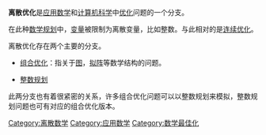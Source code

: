 {{unreferenced|time=2010-10-20T13:17:33+00:00}}
'''离散优化'''是[[应用数学|应用数学]]和[[计算机科学|计算机科学]]中[[优化|优化]]问题的一个分支。

在此种[[数学规划|数学规划]]中，[[变量|变量]]被限制为离散变量，比如整数。与此相对的是[[连续优化|连续优化]]。

离散优化存在两个主要的分支。

*[[组合优化|组合优化]]：指关于[[图|图]]，[[拟阵|拟阵]]等数学结构的问题。

*[[整数规划|整数规划]]

此两分支也有着很紧密的关系，许多组合优化问题可以以整数规划来模拟，整数规划问题也可有对应的组合优化版本。

{{Authority control}}
{{Math-stub}}

[[Category:离散数学|Category:离散数学]]
[[Category:应用数学|Category:应用数学]]
[[Category:数学最佳化|Category:数学最佳化]]